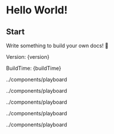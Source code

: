 # Hello World!

## Start



Write something to build your own docs! 🎁

<div>
    <p>Version: {version}</p>
    <p>BuildTime: {buildTime}</p>
</div>


<EditableManually 
  initialContent="在 这里 开始 编辑..." 
  stride="char"
/>../components/playboard



<EditableManually 
  initialContent="在 这里 开始 编辑..." 
  stride="word"
/>../components/playboard




<EditableManually 
  initialContent="在 这里 开始 编辑...在 这里 开始 编辑...在 这在 这里 开始 编辑...在 这里 开始 编辑...在 这在 这里 开始 编辑...在 这里 开始 编辑...在在在<b>在这里编辑</b> 这在 这里 开始 编辑...在 这里 开始 编辑...在 这在 这里 开始 编辑...在 这里 开始 编辑...在 这在 这里 开始 编辑...<b>在 这里里里</b>开始 编辑...在 这在 这里 开始 编辑...在 这里 开始 编辑...在 这在 这里 开始 编辑...在 这里 开始 编辑...在 这里 开始 编辑...在 这里 开始 编辑...在 这里 开始 编辑...在 这里 开始 编辑...在 这里 开始 编辑..." 
  stride="softline"
/>../components/playboard


<EditablePlayable 
initialContent="在 这里 开始 编辑..." 
stride="char"
/>../components/playboard

<EditablePlayable 
initialContent="在 这里 开始 编辑..." 
stride="word"
/>../components/playboard
